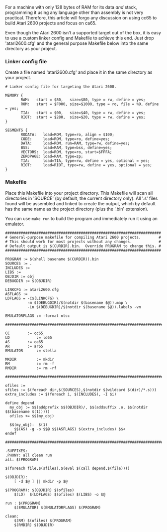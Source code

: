 For a machine with only 128 bytes of RAM for its data ''and'' stack, programming it using any language other than assembly is not very practical.  Therefore, this article will forgo any discussion on using cc65 to build Atari 2600 projects and focus on ca65. 

Even though the Atari 2600 isn't a supported target out of the box, it is easy to use a custom linker config and Makefile to achieve this end.  Just drop 'atari2600.cfg' and the general purpose Makefile below into the same directory as your project. 

=== Linker config file ===
Create a file named 'atari2600.cfg' and place it in the same directory as your project.

<pre>
# Linker config file for targeting the Atari 2600.

MEMORY {
       RAM:   start = $80,   size=$80, type = rw, define = yes;
       ROM:   start = $F000, size=$1000, type = ro, file = %O, define = yes;
       TIA:   start = $00,   size=$40, type = rw, define = yes;
       RIOT:  start = $280,  size=$20, type = rw, define = yes;
}

SEGMENTS {
       RODATA:   load=ROM, type=ro, align = $100;
       CODE:     load=ROM, type=ro, define=yes;
       DATA:     load=ROM, run=RAM, type=rw, define=yes;
       BSS:      load=RAM, type=bss, define=yes;
       VECTORS:  load=ROM, type=ro, start=$FFFA;
       ZEROPAGE: load=RAM, type=zp;
       TIA:      load=TIA, type=rw, define = yes, optional = yes;
       RIOT:     load=RIOT, type=rw, define = yes, optional = yes;
}
</pre>

=== Makefile ===
Place this Makefile into your project directory.  This Makefile will scan all directories in 'SOURCE' (by default, the current directory only).  All '.s' files found will be assembled and linked to create the output, which by default has the same name as the project directory (plus the '.bin' extension).

You can use <code>make run</code> to build the program and immediately run it using an emulator.

<pre>
######################################################################
# General-purpose makefile for compiling Atari 2600 projects.        #
# This should work for most projects without any changes.            #
# Default output is $(CURDIR).bin.  Override PROGRAM to change this. #  
######################################################################

PROGRAM := $(shell basename $(CURDIR)).bin
SOURCES := .
INCLUDES :=
LIBS :=
OBJDIR := obj
DEBUGDIR := $(OBJDIR)

LINKCFG := atari2600.cfg
ASFLAGS :=
LDFLAGS	= -C$(LINKCFG) \
          -m $(DEBUGDIR)/$(notdir $(basename $@)).map \
          -Ln $(DEBUGDIR)/$(notdir $(basename $@)).labels -vm

EMULATORFLAGS := -format ntsc

################################################################################

CC 	      := cc65 
LD            := ld65
AS	      := ca65
AR	      := ar65
EMULATOR      := stella

MKDIR         := mkdir
RM            := rm -f
RMDIR         := rm -rf

################################################################################

ofiles :=
sfiles := $(foreach dir,$(SOURCES),$(notdir $(wildcard $(dir)/*.s)))
extra_includes := $(foreach i, $(INCLUDES), -I $i)

define depend
  my_obj := $$(addprefix $$(OBJDIR)/, $$(addsuffix .o, $$(notdir $$(basename $(1)))))
  ofiles += $$(my_obj)

  $$(my_obj):  $(1)
	$$(AS) -g -o $$@ $$(ASFLAGS) $(extra_includes) $$<
endef

################################################################################

.SUFFIXES:
.PHONY: all clean run
all: $(PROGRAM)

$(foreach file,$(sfiles),$(eval $(call depend,$(file))))

$(OBJDIR):
	[ -d $@ ] || mkdir -p $@

$(PROGRAM): $(OBJDIR) $(ofiles)
	$(LD)  $(LDFLAGS) $(ofiles) $(LIBS) -o $@ 

run : $(PROGRAM)
	$(EMULATOR) $(EMULATORFLAGS) $(PROGRAM)

clean:
	$(RM) $(ofiles) $(PROGRAM)
	$(RMDIR) $(OBJDIR)
</pre>
